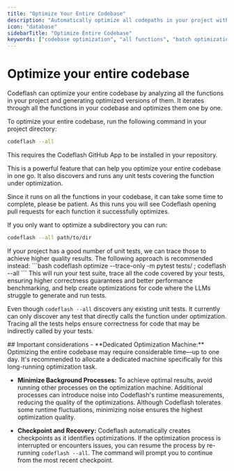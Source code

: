 ```yaml
---
title: "Optimize Your Entire Codebase"
description: "Automatically optimize all codepaths in your project with Codeflash's comprehensive analysis"
icon: "database"
sidebarTitle: "Optimize Entire Codebase"
keywords: ["codebase optimization", "all functions", "batch optimization", "github app", "checkpoint", "recovery"]
---
```


# Optimize your entire codebase

Codeflash can optimize your entire codebase by analyzing all the functions in your project and generating optimized versions of them.
It iterates through all the functions in your codebase and optimizes them one by one.

To optimize your entire codebase, run the following command in your project directory:

```bash
codeflash --all
```

This requires the Codeflash GitHub App to be installed in your repository.

This is a powerful feature that can help you optimize your entire codebase in one go. It also discovers and runs any unit tests covering the function under optimization.

Since it runs on all the functions in your codebase, it can take some time to complete, please be patient.
As this runs you will see Codeflash opening pull requests for each function it successfully optimizes.

If you only want to optimize a subdirectory you can run:
```bash
codeflash --all path/to/dir
```

<Tip>
  If your project has a good number of unit tests, we can trace those to achieve higher quality results.
  The following approach is recommended instead:
  ```bash
  codeflash optimize --trace-only -m pytest tests/ ; codeflash --all
  ```
  This will run your test suite, trace all the code covered by your tests, ensuring higher correctness guarantees
  and better performance benchmarking, and help create optimizations for code where the LLMs struggle to generate and run tests.

  Even though `codeflash --all` discovers any existing unit tests. It currently can only discover any test that directly calls the
  function under optimization. Tracing all the tests helps ensure correctness for code that may be indirectly called by your tests.

</Tip>
## Important considerations
- **Dedicated Optimization Machine:** Optimizing the entire codebase may require considerable time—up to one day. It's recommended to allocate a dedicated machine specifically for this long-running optimization task.

- **Minimize Background Processes:** To achieve optimal results, avoid running other processes on the optimization machine. Additional processes can introduce noise into Codeflash's runtime measurements, reducing the quality of the optimizations. Although Codeflash tolerates some runtime fluctuations, minimizing noise ensures the highest optimization quality.

- **Checkpoint and Recovery:** Codeflash automatically creates checkpoints as it identifies optimizations. If the optimization process is interrupted or encounters issues, you can resume the process by re-running `codeflash --all`. The command will prompt you to continue from the most recent checkpoint.



